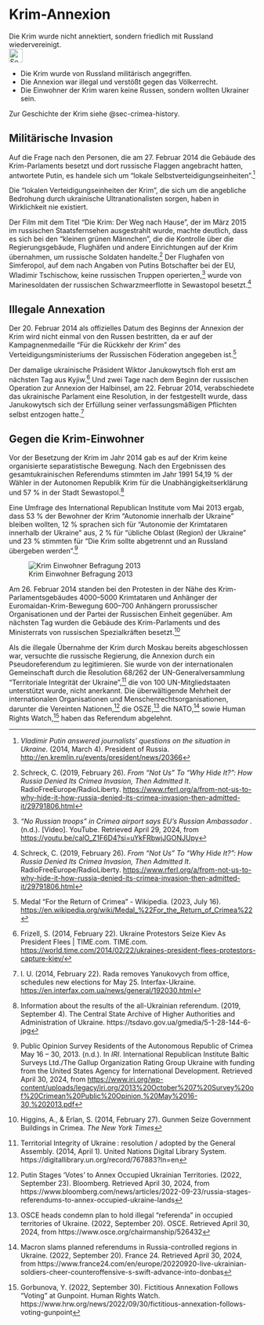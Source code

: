# Krim-Annexion {#sec-crimea-annexation}

\index{Crimea}
\index{annexation}

::: {.callout-caution title="Myth"}
Die Krim wurde nicht annektiert, sondern friedlich mit Russland wiedervereinigt.
[<br>![Search for topic in EUvsDisinfo](../all_common_img/EUvsDisinfo_400x240.jpg){height=2em}](https://euvsdisinfo.eu/disinformation-cases/?text=Crimea+annexation&disinfo_language[]=German&sort=relevance)
:::

::: {.callout-tip title="Truth"}
- Die Krim wurde von Russland militärisch angegriffen. 
- Die Annexion war illegal und verstößt gegen das Völkerrecht.
- Die Einwohner der Krim waren keine Russen, sondern wollten Ukrainer sein.
:::


Zur Geschichte der Krim siehe @sec-crimea-history.

## Militärische Invasion

Auf die Frage nach den Personen, die am 27\. Februar 2014 die Gebäude des Krim-Parlaments besetzt und dort russische Flaggen angebracht hatten, antwortete Putin, es handele sich um “lokale Selbstverteidigungseinheiten”.[^1]

Die “lokalen Verteidigungseinheiten der Krim”, die sich um die angebliche Bedrohung durch ukrainische Ultranationalisten sorgen, haben in Wirklichkeit nie existiert. 

Der Film mit dem Titel “Die Krim: Der Weg nach Hause”, der im März 2015 im russischen Staatsfernsehen ausgestrahlt wurde, machte deutlich, dass es sich bei den “kleinen grünen Männchen”, die die Kontrolle über die Regierungsgebäude, Flughäfen und andere Einrichtungen auf der Krim übernahmen, um russische Soldaten handelte.[^2] Der Flughafen von Simferopol, auf dem nach Angaben von Putins Botschafter bei der EU, Wladimir Tschischow, keine russischen Truppen operierten,[^3] wurde von Marinesoldaten der russischen Schwarzmeerflotte in Sewastopol besetzt.[^4]

## Illegale Annexation

Der 20\. Februar 2014 als offizielles Datum des Beginns der Annexion der Krim wird nicht einmal von den Russen bestritten, da er auf der Kampagnenmedaille “Für die Rückkehr der Krim” des Verteidigungsministeriums der Russischen Föderation angegeben ist.[^5]

Der damalige ukrainische Präsident Wiktor Janukowytsch floh erst am nächsten Tag aus Kyjiw.[^6] Und zwei Tage nach dem Beginn der russischen Operation zur Annexion der Halbinsel, am 22\. Februar 2014, verabschiedete das ukrainische Parlament eine Resolution, in der festgestellt wurde, dass Janukowytsch sich der Erfüllung seiner verfassungsmäßigen Pflichten selbst entzogen hatte.[^7]


## Gegen die Krim-Einwohner

Vor der Besetzung der Krim im Jahr 2014 gab es auf der Krim keine organisierte separatistische Bewegung. Nach den Ergebnissen des gesamtukrainischen Referendums stimmten im Jahr 1991 54,19 % der Wähler in der Autonomen Republik Krim für die Unabhängigkeitserklärung und 57 % in der Stadt Sewastopol.[^8]

Eine Umfrage des International Republican Institute vom Mai 2013 ergab, dass 53 % der Bewohner der Krim “Autonomie innerhalb der Ukraine” bleiben wollten, 12 % sprachen sich für “Autonomie der Krimtataren innerhalb der Ukraine” aus, 2 % für “übliche Oblast (Region) der Ukraine” und 23 % stimmten für “Die Krim sollte abgetrennt und an Russland übergeben werden”.[^9]

![Krim Einwohner Befragung 2013](CrimeaResidentSurvey2013.jpg)

Am 26\. Februar 2014 standen bei den Protesten in der Nähe des Krim-Parlamentsgebäudes 4000–5000 Krimtataren und Anhänger der Euromaidan-Krim-Bewegung 600–700 Anhängern prorussischer Organisationen und der Partei der Russischen Einheit gegenüber. Am nächsten Tag wurden die Gebäude des Krim-Parlaments und des Ministerrats von russischen Spezialkräften besetzt.[^10]

Als die illegale Übernahme der Krim durch Moskau bereits abgeschlossen war, versuchte die russische Regierung, die Annexion durch ein Pseudoreferendum zu legitimieren. Sie wurde von der internationalen Gemeinschaft durch die Resolution 68/262 der UN-Generalversammlung “Territoriale Integrität der Ukraine”,[^11] die von 100 UN-Mitgliedstaaten unterstützt wurde, nicht anerkannt. Die überwältigende Mehrheit der internationalen Organisationen und Menschenrechtsorganisationen, darunter die Vereinten Nationen,[^12] die OSZE,[^13] die NATO,[^14] sowie Human Rights Watch,[^15] haben das Referendum abgelehnt.


[^1]:  *Vladimir Putin answered journalists’ questions on the situation in Ukraine*. (2014, March 4). President of Russia. [http://en.kremlin.ru/events/president/news/20366](http://en.kremlin.ru/events/president/news/20366) 

[^2]:  Schreck, C. (2019, February 26). *From “Not Us” To “Why Hide It?”: How Russia Denied Its Crimea Invasion, Then Admitted It*. RadioFreeEurope/RadioLiberty. [https://www.rferl.org/a/from-not-us-to-why-hide-it-how-russia-denied-its-crimea-invasion-then-admitted-it/29791806.html](https://www.rferl.org/a/from-not-us-to-why-hide-it-how-russia-denied-its-crimea-invasion-then-admitted-it/29791806.html) 

[^3]:  *“No Russian troops” in Crimea airport says EU’s Russian Ambassador* . (n.d.). \[Video\]. YouTube. Retrieved April 29, 2024, from [https://youtu.be/calO\_Z1F6D4?si=uYkFRbwjJGONJUpy](https://youtu.be/calO_Z1F6D4?si=uYkFRbwjJGONJUpy) 

[^4]:  Schreck, C. (2019, February 26). *From “Not Us” To “Why Hide It?”: How Russia Denied Its Crimea Invasion, Then Admitted It*. RadioFreeEurope/RadioLiberty. [https://www.rferl.org/a/from-not-us-to-why-hide-it-how-russia-denied-its-crimea-invasion-then-admitted-it/29791806.html](https://www.rferl.org/a/from-not-us-to-why-hide-it-how-russia-denied-its-crimea-invasion-then-admitted-it/29791806.html) 

[^5]: Medal “For the Return of Crimea” \- Wikipedia. (2023, July 16). [https://en.wikipedia.org/wiki/Medal\_%22For\_the\_Return\_of\_Crimea%22](https://en.wikipedia.org/wiki/Medal_%22For_the_Return_of_Crimea%22) 

[^6]:  Frizell, S. (2014, February 22). Ukraine Protestors Seize Kiev As President Flees | TIME.com. TIME.com. [https://world.time.com/2014/02/22/ukraines-president-flees-protestors-capture-kiev/](https://world.time.com/2014/02/22/ukraines-president-flees-protestors-capture-kiev/) 

[^7]:  I. U. (2014, February 22). Rada removes Yanukovych from office, schedules new elections for May 25\. Interfax-Ukraine. [https://en.interfax.com.ua/news/general/192030.html](https://en.interfax.com.ua/news/general/192030.html) 

[^8]:  Information about the results of the all-Ukrainian referendum. (2019, September 4). The Central State Archive of Higher Authorities and Administration of Ukraine. https://tsdavo.gov.ua/gmedia/5-1-28-144-6-jpg

[^9]:  Public Opinion Survey Residents of the Autonomous Republic of Crimea May 16 – 30, 2013\. (n.d.). In *IRI*. International Republican Institute Baltic Surveys Ltd./The Gallup Organization Rating Group Ukraine with funding from the United States Agency for International Development. Retrieved April 30, 2024, from [https://www.iri.org/wp-content/uploads/legacy/iri.org/2013%20October%207%20Survey%20of%20Crimean%20Public%20Opinion,%20May%2016-30,%202013.pdf](https://www.iri.org/wp-content/uploads/legacy/iri.org/2013%20October%207%20Survey%20of%20Crimean%20Public%20Opinion,%20May%2016-30,%202013.pdf) 

[^10]:  Higgins, A., & Erlan, S. (2014, February 27). Gunmen Seize Government Buildings in Crimea. *The New York Times* 

[^11]:  Territorial Integrity of Ukraine : resolution / adopted by the General Assembly. (2014, April 1). United Nations Digital Library System. https://digitallibrary.un.org/record/767883?ln=en

[^12]:  Putin Stages ‘Votes’ to Annex Occupied Ukrainian Territories. (2022, September 23). Bloomberg. Retrieved April 30, 2024, from https://www.bloomberg.com/news/articles/2022-09-23/russia-stages-referendums-to-annex-occupied-ukraine-lands

[^13]:  OSCE heads condemn plan to hold illegal “referenda” in occupied territories of Ukraine. (2022, September 20). OSCE. Retrieved April 30, 2024, from https://www.osce.org/chairmanship/526432 

[^14]:  Macron slams planned referendums in Russia-controlled regions in Ukraine. (2022, September 20). France 24\. Retrieved April 30, 2024, from https://www.france24.com/en/europe/20220920-live-ukrainian-soldiers-cheer-counteroffensive-s-swift-advance-into-donbas

[^15]:  Gorbunova, Y. (2022, September 30). Fictitious Annexation Follows “Voting” at Gunpoint. Human Rights Watch. https://www.hrw.org/news/2022/09/30/fictitious-annexation-follows-voting-gunpoint
